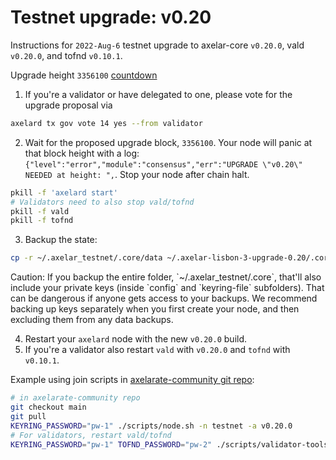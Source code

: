 # Testnet upgrade: v0.20


Instructions for `2022-Aug-6` testnet upgrade to axelar-core `v0.20.0`, vald `v0.20.0`, and tofnd `v0.10.1`.

Upgrade height `3356100` [countdown](https://testnet.mintscan.io/axelar-testnet/blocks/3356100)

1. If you're a validator or have delegated to one, please vote for the upgrade proposal via

```bash
axelard tx gov vote 14 yes --from validator
```

2. Wait for the proposed upgrade block, `3356100`. Your node will panic at that block height with a log: `{"level":"error","module":"consensus","err":"UPGRADE \"v0.20\" NEEDED at height: ",`. Stop your node after chain halt.

```bash
pkill -f 'axelard start'
# Validators need to also stop vald/tofnd
pkill -f vald
pkill -f tofnd
```

3. Backup the state:

```bash
cp -r ~/.axelar_testnet/.core/data ~/.axelar-lisbon-3-upgrade-0.20/.core/data
```

<Callout type="warning" emoji="⚠️">
  Caution: If you backup the entire folder, `~/.axelar_testnet/.core`, that'll also include your private keys (inside `config` and `keyring-file` subfolders). That can be dangerous if anyone gets access to your backups. We recommend backing up keys separately when you first create your node, and then excluding them from any data backups.
</Callout>

4. Restart your `axelard` node with the new `v0.20.0` build.
5. If you're a validator also restart `vald` with `v0.20.0` and `tofnd` with `v0.10.1`.

Example using join scripts in [axelarate-community git repo](https://github.com/axelarnetwork/axelarate-community):

```bash
# in axelarate-community repo
git checkout main
git pull
KEYRING_PASSWORD="pw-1" ./scripts/node.sh -n testnet -a v0.20.0
# For validators, restart vald/tofnd
KEYRING_PASSWORD="pw-1" TOFND_PASSWORD="pw-2" ./scripts/validator-tools-host.sh -n testnet -a v0.20.0 -q v0.10.1
```
